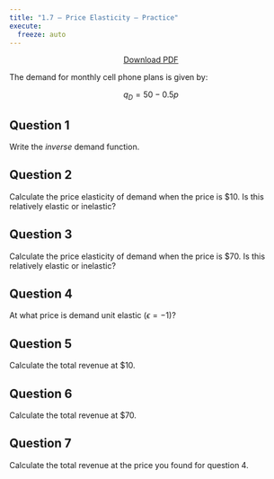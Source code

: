 ```yaml
---
title: "1.7 — Price Elasticity — Practice"
execute:
  freeze: auto
---
```


<p style="text-align:center"><a target="_blank" href="/files/practice/1.7-practice-pdf.pdf"><span class="btn btn-primary btn-lg"><i class="fas fa-file-pdf"></i> Download PDF</a></span></p>

The demand for monthly cell phone plans is given by:

$$q_D =  50-0.5p$$

## Question 1 
Write the *inverse* demand function.

## Question 2 
Calculate the price elasticity of demand when the price is <span>&#36;</span>10. Is this relatively elastic or inelastic?

## Question 3
Calculate the price elasticity of demand when the price is <span>&#36;</span>70. Is this relatively elastic or inelastic?

## Question 4
At what price is demand unit elastic $(\epsilon=-1)$?

## Question 5
Calculate the total revenue at <span>&#36;</span>10.

## Question 6
Calculate the total revenue at <span>&#36;</span>70.

## Question 7
Calculate the total revenue at the price you found for question 4.